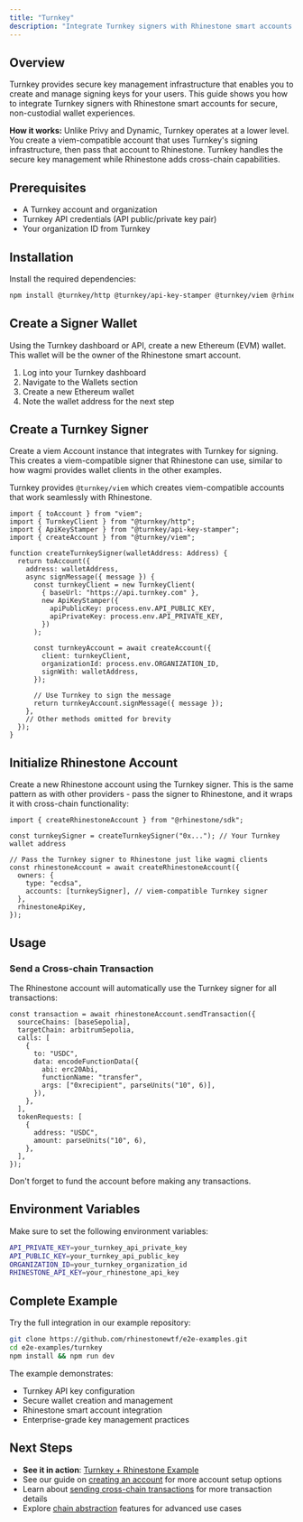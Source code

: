 ```yaml
---
title: "Turnkey"
description: "Integrate Turnkey signers with Rhinestone smart accounts."
---
```


## Overview

Turnkey provides secure key management infrastructure that enables you to create and manage signing keys for your users. This guide shows you how to integrate Turnkey signers with Rhinestone smart accounts for secure, non-custodial wallet experiences.

**How it works:** Unlike Privy and Dynamic, Turnkey operates at a lower level. You create a viem-compatible account that uses Turnkey's signing infrastructure, then pass that account to Rhinestone. Turnkey handles the secure key management while Rhinestone adds cross-chain capabilities.

## Prerequisites

- A Turnkey account and organization
- Turnkey API credentials (API public/private key pair)
- Your organization ID from Turnkey

## Installation

Install the required dependencies:

```bash
npm install @turnkey/http @turnkey/api-key-stamper @turnkey/viem @rhinestone/sdk viem
```

## Create a Signer Wallet

Using the Turnkey dashboard or API, create a new Ethereum (EVM) wallet. This wallet will be the owner of the Rhinestone smart account.

1. Log into your Turnkey dashboard
2. Navigate to the Wallets section
3. Create a new Ethereum wallet
4. Note the wallet address for the next step

## Create a Turnkey Signer

Create a viem Account instance that integrates with Turnkey for signing. This creates a viem-compatible signer that Rhinestone can use, similar to how wagmi provides wallet clients in the other examples.

<Note>Turnkey provides `@turnkey/viem` which creates viem-compatible accounts that work seamlessly with Rhinestone.</Note>

```tsx
import { toAccount } from "viem";
import { TurnkeyClient } from "@turnkey/http";
import { ApiKeyStamper } from "@turnkey/api-key-stamper";
import { createAccount } from "@turnkey/viem";

function createTurnkeySigner(walletAddress: Address) {
  return toAccount({
    address: walletAddress,
    async signMessage({ message }) {
      const turnkeyClient = new TurnkeyClient(
        { baseUrl: "https://api.turnkey.com" },
        new ApiKeyStamper({
          apiPublicKey: process.env.API_PUBLIC_KEY,
          apiPrivateKey: process.env.API_PRIVATE_KEY,
        })
      );
      
      const turnkeyAccount = await createAccount({
        client: turnkeyClient,
        organizationId: process.env.ORGANIZATION_ID,
        signWith: walletAddress,
      });
      
      // Use Turnkey to sign the message
      return turnkeyAccount.signMessage({ message });
    },
    // Other methods omitted for brevity
  });
}
```

## Initialize Rhinestone Account

Create a new Rhinestone account using the Turnkey signer. This is the same pattern as with other providers - pass the signer to Rhinestone, and it wraps it with cross-chain functionality:

```tsx {4-6}
import { createRhinestoneAccount } from "@rhinestone/sdk";

const turnkeySigner = createTurnkeySigner("0x..."); // Your Turnkey wallet address

// Pass the Turnkey signer to Rhinestone just like wagmi clients
const rhinestoneAccount = await createRhinestoneAccount({
  owners: {
    type: "ecdsa",
    accounts: [turnkeySigner], // viem-compatible Turnkey signer
  },
  rhinestoneApiKey,
});
```

## Usage

### Send a Cross-chain Transaction

The Rhinestone account will automatically use the Turnkey signer for all transactions:

```tsx {7-11}
const transaction = await rhinestoneAccount.sendTransaction({
  sourceChains: [baseSepolia],
  targetChain: arbitrumSepolia,
  calls: [
    {
      to: "USDC",
      data: encodeFunctionData({
        abi: erc20Abi,
        functionName: "transfer",
        args: ["0xrecipient", parseUnits("10", 6)],
      }),
    },
  ],
  tokenRequests: [
    {
      address: "USDC",
      amount: parseUnits("10", 6),
    },
  ],
});
```

<Note>Don't forget to fund the account before making any transactions.</Note>

## Environment Variables

Make sure to set the following environment variables:

```bash
API_PRIVATE_KEY=your_turnkey_api_private_key
API_PUBLIC_KEY=your_turnkey_api_public_key
ORGANIZATION_ID=your_turnkey_organization_id
RHINESTONE_API_KEY=your_rhinestone_api_key
```

## Complete Example

Try the full integration in our example repository:

```bash
git clone https://github.com/rhinestonewtf/e2e-examples.git
cd e2e-examples/turnkey
npm install && npm run dev
```

The example demonstrates:
- Turnkey API key configuration
- Secure wallet creation and management
- Rhinestone smart account integration
- Enterprise-grade key management practices

## Next Steps

- **See it in action**: [Turnkey + Rhinestone Example](https://github.com/rhinestonewtf/e2e-examples/tree/main/turnkey)
- See our guide on [creating an account](../create-account) for more account setup options
- Learn about [sending cross-chain transactions](../send-omnichain-transaction) for more transaction details
- Explore [chain abstraction](../../use-cases/chain-abstraction/unified-balance) features for advanced use cases